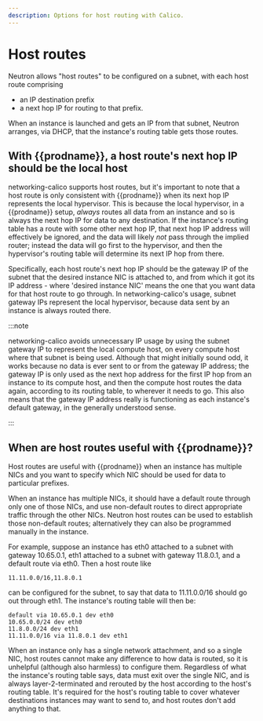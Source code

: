 ```yaml
---
description: Options for host routing with Calico.
---
```


# Host routes

Neutron allows "host routes" to be configured on a subnet, with each host route
comprising

- an IP destination prefix
- a next hop IP for routing to that prefix.

When an instance is launched and gets an IP from that subnet, Neutron arranges,
via DHCP, that the instance's routing table gets those routes.

## With {{prodname}}, a host route's next hop IP should be the local host

networking-calico supports host routes, but it's important to note that a host
route is only consistent with {{prodname}} when its next hop IP represents the local
hypervisor. This is because the local hypervisor, in a {{prodname}} setup, _always_
routes all data from an instance and so is always the next hop IP for data to
any destination. If the instance's routing table has a route with some other
next hop IP, that next hop IP address will effectively be ignored, and the data
will likely _not_ pass through the implied router; instead the data will go
first to the hypervisor, and then the hypervisor's routing table will determine
its next IP hop from there.

Specifically, each host route's next hop IP should be the gateway IP of the
subnet that the desired instance NIC is attached to, and from which it got its
IP address - where 'desired instance NIC' means the one that you want data for
that host route to go through. In networking-calico's usage, subnet gateway
IPs represent the local hypervisor, because data sent by an instance is always
routed there.

:::note

networking-calico avoids unnecessary IP usage by using the subnet
gateway IP to represent the local compute host, on every compute host where
that subnet is being used. Although that might initially sound odd, it works
because no data is ever sent to or from the gateway IP address; the gateway
IP is only used as the next hop address for the first IP hop from an instance
to its compute host, and then the compute host routes the data again,
according to its routing table, to wherever it needs to go. This also means
that the gateway IP address really is functioning as each instance's default
gateway, in the generally understood sense.

:::

## When are host routes useful with {{prodname}}?

Host routes are useful with {{prodname}} when an instance has multiple NICs and you
want to specify which NIC should be used for data to particular prefixes.

When an instance has multiple NICs, it should have a default route through only
one of those NICs, and use non-default routes to direct appropriate traffic
through the other NICs. Neutron host routes can be used to establish those
non-default routes; alternatively they can also be programmed manually in the
instance.

For example, suppose an instance has eth0 attached to a subnet with gateway
10.65.0.1, eth1 attached to a subnet with gateway 11.8.0.1, and a default route
via eth0. Then a host route like

```batch
11.11.0.0/16,11.8.0.1
```

can be configured for the subnet, to say that data to 11.11.0.0/16 should go
out through eth1. The instance's routing table will then be:

```batch
default via 10.65.0.1 dev eth0
10.65.0.0/24 dev eth0
11.8.0.0/24 dev eth1
11.11.0.0/16 via 11.8.0.1 dev eth1
```

When an instance only has a single network attachment, and so a single NIC,
host routes cannot make any difference to how data is routed, so it is
unhelpful (although also harmless) to configure them. Regardless of what the
instance's routing table says, data must exit over the single NIC, and is
always layer-2-terminated and rerouted by the host according to the host's
routing table. It's required for the host's routing table to cover whatever
destinations instances may want to send to, and host routes don't add anything
to that.
